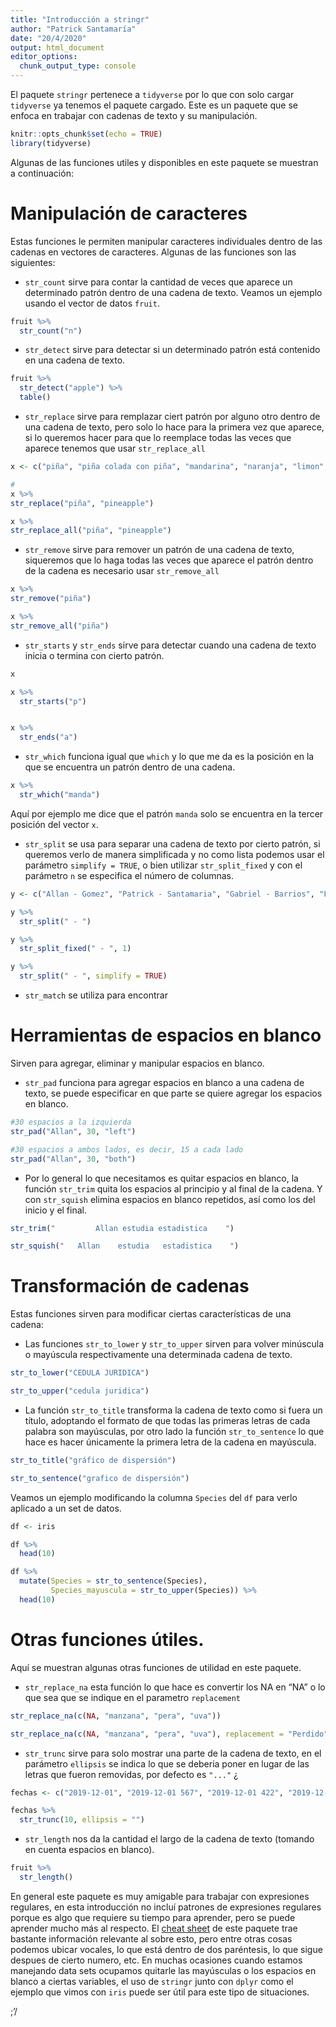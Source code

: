 ```yaml
---
title: "Introducción a stringr"
author: "Patrick Santamaría"
date: "20/4/2020"
output: html_document
editor_options: 
  chunk_output_type: console
---
```


El paquete `stringr` pertenece a `tidyverse` por lo que con solo cargar `tidyverse` ya tenemos el paquete cargado. Este es un paquete que se enfoca en trabajar con cadenas de texto y su manipulación.

```r
knitr::opts_chunk$set(echo = TRUE)
library(tidyverse)
```

Algunas de las funciones utiles y disponibles en este paquete se muestran a continuación:

# Manipulación de caracteres

Estas funciones le permiten manipular caracteres individuales dentro de las cadenas en vectores de caracteres. Algunas de las funciones son las siguientes:

- `str_count` sirve para contar la cantidad de veces que aparece un determinado patrón dentro de una cadena de texto. Veamos un ejemplo usando el vector de datos `fruit`.

```r
fruit %>% 
  str_count("n")
```

- `str_detect` sirve para detectar si un determinado patrón está contenido en una cadena de texto.

```r
fruit %>% 
  str_detect("apple") %>% 
  table()
```


- `str_replace` sirve para remplazar ciert patrón por alguno otro dentro de una cadena de texto, pero solo lo hace para la primera vez que aparece, si lo queremos hacer para que lo reemplace todas las veces que aparece tenemos que usar `str_replace_all`

```r
x <- c("piña", "piña colada con piña", "mandarina", "naranja", "limon", "salsa de tomate")

#
x %>% 
str_replace("piña", "pineapple")

x %>% 
str_replace_all("piña", "pineapple")
```

- `str_remove` sirve para remover un patrón de una cadena de texto, siqueremos que lo haga todas las veces que aparece el patrón dentro de la cadena es necesario usar `str_remove_all`

```r
x %>% 
str_remove("piña")

x %>% 
str_remove_all("piña")
```

- `str_starts` y `str_ends` sirve para detectar cuando una cadena de texto inicia o termina con cierto patrón.

```r
x

x %>% 
  str_starts("p")


x %>% 
  str_ends("a")
```

- `str_which` funciona igual que `which` y lo que me da es la posición en la que se encuentra un patrón dentro de una cadena.

```r
x %>% 
  str_which("manda")
```

Aquí por ejemplo me dice que el patrón `manda` solo se encuentra en la tercer posición del vector `x`.


- `str_split` se usa para separar una cadena de texto por cierto patrón, si queremos verlo de manera simplificada y no como lista podemos usar el parámetro `simplify = TRUE`, o bien utilizar `str_split_fixed` y con el parámetro `n` se especifica el número de columnas.

```r
y <- c("Allan - Gomez", "Patrick - Santamaria", "Gabriel - Barrios", "Fabiola - Salazar")

y %>% 
  str_split(" - ")

y %>% 
  str_split_fixed(" - ", 1)

y %>% 
  str_split(" - ", simplify = TRUE)
```

- `str_match` se utiliza para encontrar 

# Herramientas de espacios en blanco

Sirven para agregar, eliminar y manipular espacios en blanco.

- `str_pad` funciona para agregar espacios en blanco a una cadena de texto, se puede especificar en que parte se quiere agregar los espacios en blanco.

```r
#30 espacios a la izquierda
str_pad("Allan", 30, "left")

#30 espacios a ambos lados, es decir, 15 a cada lado
str_pad("Allan", 30, "both")
```

- Por lo general lo que necesitamos es quitar espacios en blanco, la función `str_trim` quita los espacios al principio y al final de la cadena. Y con `str_squish` elimina espacios en blanco repetidos, así como los del inicio y el final.

```r
str_trim("         Allan estudia estadistica    ")

str_squish("   Allan    estudia   estadistica    ")
```

# Transformación de cadenas

Estas funciones sirven para modificar ciertas características de una cadena:

- Las funciones `str_to_lower` y `str_to_upper` sirven para volver minúscula o mayúscula respectivamente una determinada cadena de texto.

```r
str_to_lower("CEDULA JURIDICA")

str_to_upper("cedula juridica")
```

- La función `str_to_title` transforma la cadena de texto como si fuera un título, adoptando el formato de que todas las primeras letras de cada palabra son mayúsculas, por otro lado la función `str_to_sentence` lo que hace es hacer únicamente la primera letra de la cadena en mayúscula.

```r
str_to_title("gráfico de dispersión")

str_to_sentence("grafico de dispersión")
```

Veamos un ejemplo modificando la columna `Species` del `df` para verlo aplicado a un set de datos.

```r
df <- iris

df %>% 
  head(10)

df %>% 
  mutate(Species = str_to_sentence(Species),
         Species_mayuscula = str_to_upper(Species)) %>% 
  head(10)
```

# Otras funciones útiles.

Aquí se muestran algunas otras funciones de utilidad en este paquete.

- `str_replace_na` esta función lo que hace es convertir los NA en "NA" o lo que sea que se indique en el parametro `replacement`

```r
str_replace_na(c(NA, "manzana", "pera", "uva"))

str_replace_na(c(NA, "manzana", "pera", "uva"), replacement = "Perdido")
```

- `str_trunc` sirve para solo mostrar una parte de la cadena de texto, en el parámetro `ellipsis` se indica lo que se deberia poner en lugar de las letras que fueron removidas, por defecto es `"..."`
¿
```r
fechas <- c("2019-12-01", "2019-12-01 567", "2019-12-01 422", "2019-12-01 afg")

fechas %>% 
  str_trunc(10, ellipsis = "")
```

- `str_length` nos da la cantidad el largo de la cadena de texto (tomando en cuenta espacios en blanco).

```r
fruit %>% 
  str_length()
```

En general este paquete es muy amigable para trabajar con expresiones regulares, en esta introducción no incluí patrones de expresiones regulares porque es algo que requiere su tiempo para aprender, pero se puede aprender mucho más al respecto. El [cheat sheet](https://resources.rstudio.com/spanish-pdfs/strings-spanish) de este paquete trae bastante información relevante al sobre esto, pero entre otras cosas podemos ubicar vocales, lo que está dentro de dos paréntesis, lo que sigue despues de cierto numero, etc. En muchas ocasiones cuando estamos manejando data sets ocupamos quitarle las mayúsculas o los espacios en blanco a ciertas variables, el uso de `stringr` junto con `dplyr` como el ejemplo que vimos con `iris` puede ser útil para este tipo de situaciones.


;'/
